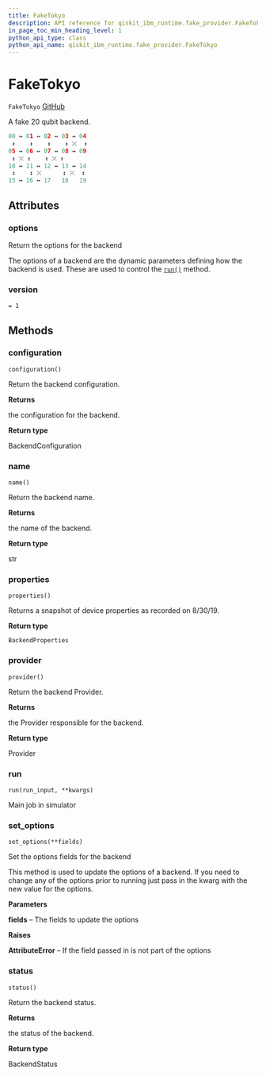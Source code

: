 ```yaml
---
title: FakeTokyo
description: API reference for qiskit_ibm_runtime.fake_provider.FakeTokyo
in_page_toc_min_heading_level: 1
python_api_type: class
python_api_name: qiskit_ibm_runtime.fake_provider.FakeTokyo
---
```


# FakeTokyo

<span id="qiskit_ibm_runtime.fake_provider.FakeTokyo" />

`FakeTokyo` [GitHub](https://github.com/qiskit/qiskit-ibm-runtime/tree/stable/0.18/qiskit_ibm_runtime/fake_provider/backends/tokyo/fake_tokyo.py "view source code")

A fake 20 qubit backend.

```python
00 ↔ 01 ↔ 02 ↔ 03 ↔ 04
 ↕    ↕    ↕    ↕ ⤫  ↕
05 ↔ 06 ↔ 07 ↔ 08 ↔ 09
 ↕ ⤫ ↕    ↕ ⤫ ↕
10 ↔ 11 ↔ 12 ↔ 13 ↔ 14
 ↕    ↕ ⤫      ↕ ⤫  ↕
15 ↔ 16 ↔ 17   18   19
```

## Attributes

<span id="qiskit_ibm_runtime.fake_provider.FakeTokyo.options" />

### options

Return the options for the backend

The options of a backend are the dynamic parameters defining how the backend is used. These are used to control the [`run()`](#qiskit_ibm_runtime.fake_provider.FakeTokyo.run "qiskit_ibm_runtime.fake_provider.FakeTokyo.run") method.

<span id="qiskit_ibm_runtime.fake_provider.FakeTokyo.version" />

### version

`= 1`

## Methods

### configuration

<span id="qiskit_ibm_runtime.fake_provider.FakeTokyo.configuration" />

`configuration()`

Return the backend configuration.

**Returns**

the configuration for the backend.

**Return type**

BackendConfiguration

### name

<span id="qiskit_ibm_runtime.fake_provider.FakeTokyo.name" />

`name()`

Return the backend name.

**Returns**

the name of the backend.

**Return type**

str

### properties

<span id="qiskit_ibm_runtime.fake_provider.FakeTokyo.properties" />

`properties()`

Returns a snapshot of device properties as recorded on 8/30/19.

**Return type**

`BackendProperties`

### provider

<span id="qiskit_ibm_runtime.fake_provider.FakeTokyo.provider" />

`provider()`

Return the backend Provider.

**Returns**

the Provider responsible for the backend.

**Return type**

Provider

### run

<span id="qiskit_ibm_runtime.fake_provider.FakeTokyo.run" />

`run(run_input, **kwargs)`

Main job in simulator

### set\_options

<span id="qiskit_ibm_runtime.fake_provider.FakeTokyo.set_options" />

`set_options(**fields)`

Set the options fields for the backend

This method is used to update the options of a backend. If you need to change any of the options prior to running just pass in the kwarg with the new value for the options.

**Parameters**

**fields** – The fields to update the options

**Raises**

**AttributeError** – If the field passed in is not part of the options

### status

<span id="qiskit_ibm_runtime.fake_provider.FakeTokyo.status" />

`status()`

Return the backend status.

**Returns**

the status of the backend.

**Return type**

BackendStatus

